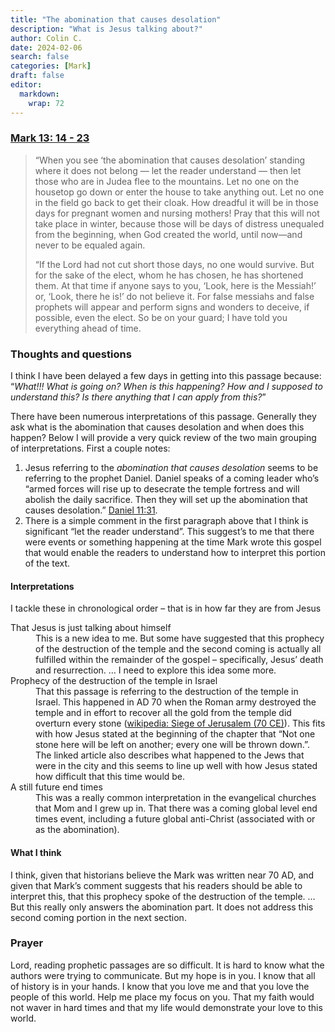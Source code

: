 ```yaml
---
title: "The abomination that causes desolation"
description: "What is Jesus talking about?"
author: Colin C.
date: 2024-02-06
search: false
categories: [Mark]
draft: false
editor: 
  markdown: 
    wrap: 72
---
```


### [Mark 13: 14 - 23](https://www.bible.com/bible/111/MRK.13.NIV)

>  “When you see ‘the abomination that causes desolation’ standing where it does not belong — let the reader understand — then let those who are in Judea flee to the mountains. Let no one on the housetop go down or enter the house to take anything out. Let no one in the field go back to get their cloak. How dreadful it will be in those days for pregnant women and nursing mothers! Pray that this will not take place in winter, because those will be days of distress unequaled from the beginning, when God created the world, until now—and never to be equaled again.
> 
> “If the Lord had not cut short those days, no one would survive. But for the sake of the elect, whom he has chosen, he has shortened them. At that time if anyone says to you, ‘Look, here is the Messiah!’ or, ‘Look, there he is!’ do not believe it. For false messiahs and false prophets will appear and perform signs and wonders to deceive, if possible, even the elect. So be on your guard; I have told you everything ahead of time.



### Thoughts and questions 

I think I have been delayed a few days in getting into this passage because: "*What!!! What is going on? When is this happening? How and I supposed to understand this?  Is there anything that I can apply from this?*"

There have been numerous interpretations of this passage.  Generally they ask what is the abomination that causes desolation and when does this happen?  Below I will provide a very quick review of the two main grouping of interpretations.  First a couple notes:  

1.   Jesus referring to the _abomination that causes desolation_ seems to be referring to the prophet Daniel.  Daniel speaks of a coming leader who's "armed forces will rise up to desecrate the temple fortress and will abolish the daily sacrifice. Then they will set up the abomination that causes desolation." [Daniel 11:31](https://www.bible.com/bible/111/DAN.11.NIV).
2.   There is a simple comment in the first paragraph above that I think is significant "let the reader understand".  This suggest's to me that there were events or something happening at the time Mark wrote this gospel that would enable the readers to understand how to interpret this portion of the text.  

#### Interpretations 

I tackle these in chronological order -- that is in how far they are from Jesus

That Jesus is just talking about himself
:   This is a new idea to me.  But some have suggested that this prophecy of the destruction of the temple and the second coming is actually all fulfilled within the remainder of the gospel -- specifically, Jesus' death and resurrection.   ... I need to explore this idea some more.


Prophecy of the destruction of the temple in Israel 
:   That this passage is referring to the destruction of the temple in Israel.  This happened in AD 70 when the Roman army destroyed the temple and in effort to recover all the gold from the temple did overturn every stone ([wikipedia: Siege of Jerusalem (70 CE)](https://en.wikipedia.org/wiki/Siege_of_Jerusalem_(70_CE))). This fits with how Jesus stated at the beginning of the chapter that "Not one stone here will be left on another; every one will be thrown down.".  The linked article also describes what happened to the Jews that were in the city and this seems to line up well with how Jesus stated how difficult that this time would be.  

A still future end times 
:   This was a really common interpretation in the evangelical churches that Mom and I grew up in.  That there was a coming global level end times event, including a future global anti-Christ (associated with or as the abomination).  




#### What I think

I think, given that historians believe the Mark was written near 70 AD, and given that Mark's comment suggests that his readers should be able to interpret this, that this prophecy spoke of the destruction of the temple.  ... But this really only answers the abomination part. It does not address this second coming portion in the next section.

### Prayer

Lord, reading prophetic passages are so difficult.  It is hard to know what the authors were trying to communicate.  But my hope is in you.  I know that all of history is in your hands.  I know that you love me and that you love the people of this world.  Help me place my focus on you.  That my faith would not waver in hard times and that my life would demonstrate your love to this world. 